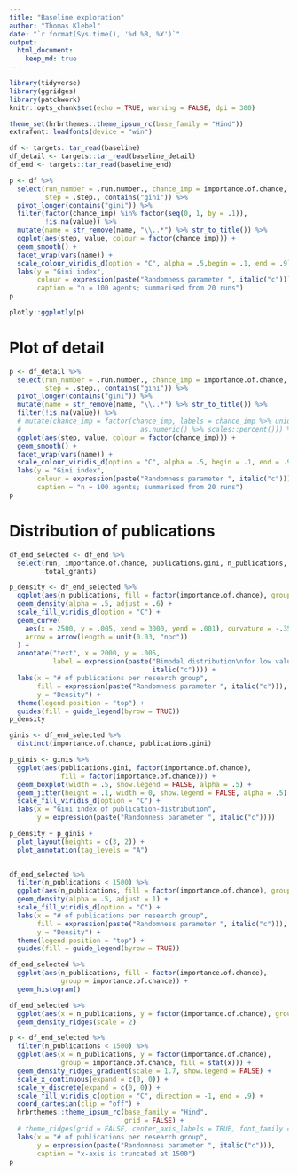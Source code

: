 ```yaml
---
title: "Baseline exploration"
author: "Thomas Klebel"
date: "`r format(Sys.time(), '%d %B, %Y')`"
output: 
  html_document:
    keep_md: true
---
```


```r
library(tidyverse)
library(ggridges)
library(patchwork)
knitr::opts_chunk$set(echo = TRUE, warning = FALSE, dpi = 300)

theme_set(hrbrthemes::theme_ipsum_rc(base_family = "Hind"))
extrafont::loadfonts(device = "win")

df <- targets::tar_read(baseline)
df_detail <- targets::tar_read(baseline_detail)
df_end <- targets::tar_read(baseline_end)
```


```r
p <- df %>% 
  select(run_number = .run.number., chance_imp = importance.of.chance, 
         step = .step., contains("gini")) %>% 
  pivot_longer(contains("gini")) %>% 
  filter(factor(chance_imp) %in% factor(seq(0, 1, by = .1)),
         !is.na(value)) %>% 
  mutate(name = str_remove(name, "\\..*") %>% str_to_title()) %>% 
  ggplot(aes(step, value, colour = factor(chance_imp))) +
  geom_smooth() +
  facet_wrap(vars(name)) +
  scale_colour_viridis_d(option = "C", alpha = .5,begin = .1, end = .9) +
  labs(y = "Gini index", 
       colour = expression(paste("Randomness parameter ", italic("c"))),
       caption = "n = 100 agents; summarised from 20 runs") 
p
```


```r
plotly::ggplotly(p)
```


# Plot of detail
```r
p <- df_detail %>% 
  select(run_number = .run.number., chance_imp = importance.of.chance, 
         step = .step., contains("gini")) %>% 
  pivot_longer(contains("gini")) %>% 
  mutate(name = str_remove(name, "\\..*") %>% str_to_title()) %>% 
  filter(!is.na(value)) %>% 
  # mutate(chance_imp = factor(chance_imp, labels = chance_imp %>% unique() %>%
  #                              as.numeric() %>% scales::percent())) %>%
  ggplot(aes(step, value, colour = factor(chance_imp))) +
  geom_smooth() +
  facet_wrap(vars(name)) +
  scale_colour_viridis_d(option = "C", alpha = .5, begin = .1, end = .9) +
  labs(y = "Gini index", 
       colour = expression(paste("Randomness parameter ", italic("c"))),
       caption = "n = 100 agents; summarised from 20 runs") 
p
```

# Distribution of publications
```r
df_end_selected <- df_end %>% 
  select(run, importance.of.chance, publications.gini, n_publications,
         total_grants)
```


```r
p_density <- df_end_selected %>% 
  ggplot(aes(n_publications, fill = factor(importance.of.chance), group = importance.of.chance)) +
  geom_density(alpha = .5, adjust = .6) +
  scale_fill_viridis_d(option = "C") +
  geom_curve(
    aes(x = 2500, y = .005, xend = 3000, yend = .001), curvature = -.35,
    arrow = arrow(length = unit(0.03, "npc"))
  ) +
  annotate("text", x = 2000, y = .005, 
           label = expression(paste("Bimodal distribution\nfor low values of", 
                                    italic("c")))) +
  labs(x = "# of publications per research group",
       fill = expression(paste("Randomness parameter ", italic("c"))),
       y = "Density") +
  theme(legend.position = "top") +
  guides(fill = guide_legend(byrow = TRUE)) 
p_density
```


```r
ginis <- df_end_selected %>% 
  distinct(importance.of.chance, publications.gini) 

p_ginis <- ginis %>% 
  ggplot(aes(publications.gini, factor(importance.of.chance),
             fill = factor(importance.of.chance))) +
  geom_boxplot(width = .5, show.legend = FALSE, alpha = .5) +
  geom_jitter(height = .1, width = 0, show.legend = FALSE, alpha = .5) +
  scale_fill_viridis_d(option = "C") +
  labs(x = "Gini index of publication-distribution",
       y = expression(paste("Randomness parameter ", italic("c")))) 

p_density + p_ginis +
  plot_layout(heights = c(3, 2)) +
  plot_annotation(tag_levels = "A")
  
```


```r
df_end_selected %>% 
  filter(n_publications < 1500) %>% 
  ggplot(aes(n_publications, fill = factor(importance.of.chance), group = importance.of.chance)) +
  geom_density(alpha = .5, adjust = 1) +
  scale_fill_viridis_d(option = "C") +
  labs(x = "# of publications per research group",
       fill = expression(paste("Randomness parameter ", italic("c"))),
       y = "Density") +
  theme(legend.position = "top") +
  guides(fill = guide_legend(byrow = TRUE)) 
```

```r
df_end_selected %>% 
  ggplot(aes(n_publications, fill = factor(importance.of.chance),
             group = importance.of.chance)) +
  geom_histogram()
```

```r
df_end_selected %>% 
  ggplot(aes(x = n_publications, y = factor(importance.of.chance), group = importance.of.chance)) +
  geom_density_ridges(scale = 2)
```


```r
p <- df_end_selected %>% 
  filter(n_publications < 1500) %>% 
  ggplot(aes(x = n_publications, y = factor(importance.of.chance), 
             group = importance.of.chance, fill = stat(x))) +
  geom_density_ridges_gradient(scale = 1.7, show.legend = FALSE) +
  scale_x_continuous(expand = c(0, 0)) +
  scale_y_discrete(expand = c(0, 0)) +
  scale_fill_viridis_c(option = "C", direction = -1, end = .9) +
  coord_cartesian(clip = "off") + 
  hrbrthemes::theme_ipsum_rc(base_family = "Hind",
                             grid = FALSE) +
  # theme_ridges(grid = FALSE, center_axis_labels = TRUE, font_family = "Hind") +
  labs(x = "# of publications per research group",
       y = expression(paste("Randomness parameter ", italic("c"))),
       caption = "x-axis is truncated at 1500")
p
```



